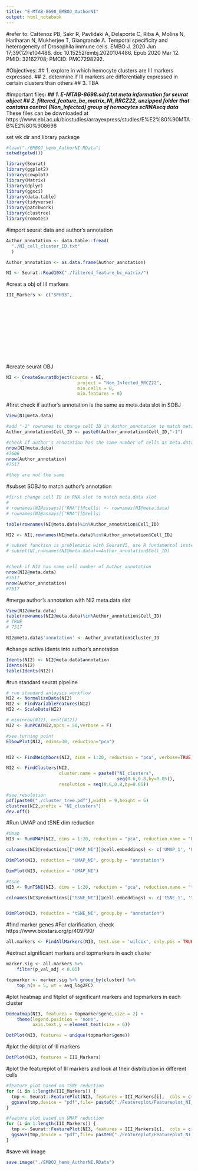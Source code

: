 ```yaml
---
title: "E-MTAB-8698_EMBOJ_AuthorNI"
output: html_notebook
---
```

#refer to:
Cattenoz PB, Sakr R, Pavlidaki A, Delaporte C, Riba A, Molina N, Hariharan N, Mukherjee T, Giangrande A. Temporal specificity and heterogeneity of Drosophila immune cells. EMBO J. 2020 Jun 17;39(12):e104486. doi: 10.15252/embj.2020104486. Epub 2020 Mar 12. PMID: 32162708; PMCID: PMC7298292.

#Objectives:
## 1. explore in which hemocyte clusters are III markers expressed.
## 2. determine if III markers are differentially expressed in certain clusters than others
## 3. TBA

#Important files***:
## 1. E-MTAB-8698.sdrf.txt meta information for seurat object
## 2. filtered_feature_bc_matrix_NI_RRCZ22, unzipped folder that contains control (Non_Infected) group of hemocytes scRNAseq data
*** These files can be downloaded at https://www.ebi.ac.uk/biostudies/arrayexpress/studies/E%E2%80%90MTAB%E2%80%908698



set wk dir and library package
```r

#load("./EMBOJ_hemo_AuthorNI.RData")
setwd(getwd())

library(Seurat)
library(ggplot2)
library(cowplot)
library(Matrix)
library(dplyr)
library(ggsci)
library(data.table)
library(tidyverse)
library(patchwork)
library(clustree)
library(remotes)
```

#import seurat data and author's annotation
```r

Author_annotation <- data.table::fread(
  "./NI_cell_cluster_ID.txt"
  )

Author_annotation <- as.data.frame(Author_annotation)

NI <- Seurat::Read10X("./filtered_feature_bc_matrix/")

```

#creat a obj of III markers
```r
III_Markers <- c("SPH93",
                                                                          "CecA1",
                                                                          "CecA2",
                                                                          "AttA",
                                                                          "AttB",
                                                                          "AttC",
                                                                          "DptA",
                                                                          "DptB",
                                                                          "Dro",
                                                                          "Mtk",
                                                                          "IM18",
                                                                          "edin")
```

#create seurat OBJ
```r

NI <- CreateSeuratObject(counts = NI,
                           project = "Non_Infected_RRCZ22", 
                           min.cells = 0,  
                           min.features = 0)
```

#first check if author's annotation is the same as meta.data slot in SOBJ
```r
View(NI@meta.data)

#add "-1" rownames to change cell ID in Author_annotation to match meta.data slot
Author_annotation$Cell_ID <- paste0(Author_annotation$Cell_ID,"-1")

#check if author's annotation has the same number of cells as meta.data slot in SOBJ
nrow(NI@meta.data)
#7606
nrow(Author_annotation)
#7517

#they are not the same
```

#subset SOBJ to match author's annotation
```r
#first change cell ID in RNA slot to match meta.data slot
# 
# rownames(NI@assays[["RNA"]]@cells) <- rownames(NI@meta.data)
# rownames(NI@assays[["RNA"]]@cells)

table(rownames(NI@meta.data)%in%Author_annotation$Cell_ID)

NI2 <- NI[,rownames(NI@meta.data)%in%Author_annotation$Cell_ID]

# subset function is problematic with SeuratV5, use R fundamental instead
# subset(NI,rownames(NI@meta.data)==Author_annotation$Cell_ID)


#check if NI2 has same cell number of Author_annotation
nrow(NI2@meta.data)
#7517
nrow(Author_annotation)
#7517
```

#merge author's annotation with NI2 meta.data slot
```r
View(NI2@meta.data)
table(rownames(NI2@meta.data)%in%Author_annotation$Cell_ID)
# TRUE 
# 7517 

NI2@meta.data$'annotation' <- Author_annotation$Cluster_ID
```


#change active idents into author's annotation
```r
Idents(NI2) <- NI2@meta.data$annotation
Idents(NI2)
table(Idents(NI2))
```


#run standard seurat pipeline
```r
# run standard anlaysis workflow
NI2 <- NormalizeData(NI2)
NI2 <- FindVariableFeatures(NI2)
NI2 <- ScaleData(NI2)

# min(nrow(NI2), ncol(NI2))
NI2 <- RunPCA(NI2,npcs = 50,verbose = F)

#see turning point
ElbowPlot(NI2, ndims=30, reduction="pca")


NI2 <- FindNeighbors(NI2, dims = 1:20, reduction = "pca", verbose=TRUE)

NI2 <- FindClusters(NI2, 
                    cluster.name = paste0("NI_clusters",
                                          seq(0.6,0.8,by=0.05)),
                    resolution = seq(0.6,0.8,by=0.05))

#see resolution
pdf(paste0("./cluster_tree.pdf"),width = 9,height = 6)
clustree(NI2,prefix = "NI_clusters")
dev.off()
```

#Run UMAP and tSNE dim reduction
```r
#Umap
NI3 <- RunUMAP(NI2, dims = 1:20, reduction = "pca", reduction.name = "UMAP_NI",verbose=F)

colnames(NI3@reductions[["UMAP_NI"]]@cell.embeddings) <- c('UMAP_1', 'UMAP_2')

DimPlot(NI3, reduction = "UMAP_NI", group.by = "annotation")

DimPlot(NI3, reduction = "UMAP_NI")

#tsne
NI3 <- RunTSNE(NI3, dims = 1:20, reduction = "pca", reduction.name = "tSNE_NI",verbose=F)

colnames(NI3@reductions[["tSNE_NI"]]@cell.embeddings) <- c('tSNE_1', 'tSNE_2')


DimPlot(NI3, reduction = "tSNE_NI", group.by = "annotation")

```


#find marker genes
#For clarification, check https://www.biostars.org/p/409790/
```r

all.markers <- FindAllMarkers(NI3, test.use = 'wilcox', only.pos = TRUE, min.pct = 0.10, logfc.threshold = 0.25)

```

#extract significant markers and topmarkers in each cluster
```r

marker.sig <- all.markers %>%
    filter(p_val_adj < 0.05)

topmarker <- marker.sig %>% group_by(cluster) %>% 
    top_n(n = 5, wt = avg_log2FC)

```

#plot heatmap and fitplot of significant markers and topmarkers in each cluster
```r

DoHeatmap(NI3, features = topmarker$gene,size = 2) +
    theme(legend.position = "none", 
          axis.text.y = element_text(size = 6))

DotPlot(NI3, features = unique(topmarker$gene))
```

#plot the dotplot of III markers
```r
DotPlot(NI3, features = III_Markers)
```

#plot the featureplot of III markers and look at their distribution in different cells
```r
#feature plot based on tSNE reduction
for (i in 1:length(III_Markers)) {
  tmp <- Seurat::FeaturePlot(NI3, features = III_Markers[i],  cols = c("grey","darkred"), reduction = "tSNE_NI",keep.scale = "feature")
  ggsave(tmp,device = "pdf",file= paste0("./Featureplot/Featureplot_NI_tSNE_",III_Markers[i],".pdf"),width = 9,height = 6)
}

#feature plot based on UMAP reduction
for (i in 1:length(III_Markers)) {
  tmp <- Seurat::FeaturePlot(NI3, features = III_Markers[i],  cols = c("grey","darkred"), reduction = "UMAP_NI",keep.scale = "feature")
  ggsave(tmp,device = "pdf",file= paste0("./Featureplot/Featureplot_NI_UMAP_",III_Markers[i],".pdf"),width = 9,height = 6)
}
```



#########################
#save wk image
```r
save.image("./EMBOJ_hemo_AuthorNI.RData")
```


